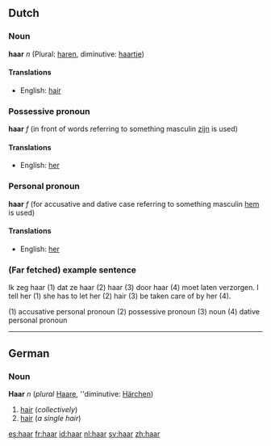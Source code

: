 ==Dutch==
=== Noun ===
'''haar''' ''n'' (Plural: [[haren]], diminutive: [[haartje]])

==== Translations ====
*English: [[hair]]

=== Possessive pronoun ===
'''haar''' ''f'' (in front of words referring to something masculin [[zijn]] is used)

==== Translations ====
*English: [[her]]

=== Personal pronoun ===
'''haar''' ''f'' (for accusative and dative case referring to something masculin [[hem]] is used)

==== Translations ====
*English: [[her]]

=== (Far fetched) example sentence ===

Ik zeg haar (1) dat ze haar (2) haar (3) door haar (4) moet laten verzorgen.
I tell her (1) she has to let her (2) hair (3) be taken care of by her (4).

(1) accusative personal pronoun
(2) possessive pronoun
(3) noun
(4) dative personal pronoun

----
==German==
=== Noun ===
'''Haar''' ''n'' (''plural'' [[Haare]], ''diminutive: [[Härchen]])

#[[hair]] (''collectively'')
#[[hair]] (''a single hair'')

[[es:haar]]
[[fr:haar]]
[[id:haar]]
[[nl:haar]]
[[sv:haar]]
[[zh:haar]]